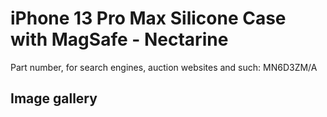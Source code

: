 
# iPhone 13 Pro Max Silicone Case with MagSafe - Nectarine

Part number, for search engines, auction websites and such: MN6D3ZM/A

## Image gallery

<div style={{ width: "768px" }}>
  <GalleryComponent
    images={[
      {
        original: "/everysource/MN6D3.webp",
        thumbnail: "/everypreview/MN6D3.webp",
      },
      {
        original: "/everysource/MN6D3_AV1.webp",
        thumbnail: "/everypreview/MN6D3_AV1.webp",
      },
      {
        original: "/everysource/MN6D3_AV2.webp",
        thumbnail: "/everypreview/MN6D3_AV2.webp",
      },
      {
        original: "/everysource/MN6D3_AV3.webp",
        thumbnail: "/everypreview/MN6D3_AV3.webp",
      },
      {
        original: "/everysource/MN6D3_AV4.webp",
        thumbnail: "/everypreview/MN6D3_AV4.webp",
      }
    ]}
  />
</div>